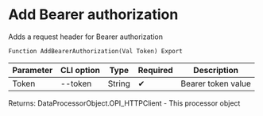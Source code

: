 ﻿---
sidebar_position: 2
description: Add Bearer authorization and other functions to work with HTTP-client in the Open Integration Package, a free open-source integration library for 1C:Enterprise 8, OneScript and CLI
keywords: [1C, 1С, 1С:Enterprise, 1С:Enterprise 8.3, API, Integration, Services, Exchange, OneScript, CLI, HTTP-client]
---


# Add Bearer authorization
 Adds a request header for Bearer authorization



`Function AddBearerAuthorization(Val Token) Export`

  | Parameter | CLI option | Type | Required | Description |
  |-|-|-|-|-|
  | Token | --token | String | &#x2714; | Bearer token value |

  
  Returns:  DataProcessorObject.OPI_HTTPClient - This processor object

<br/>




```bsl title="1C:Enterprise/OneScript code example"

```
 




